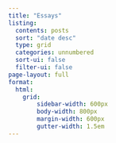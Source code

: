 ```yaml
---
title: "Essays"
listing:
  contents: posts
  sort: "date desc"
  type: grid
  categories: unnumbered
  sort-ui: false
  filter-ui: false
page-layout: full
format:
  html:
    grid:
        sidebar-width: 600px
        body-width: 800px
        margin-width: 600px        
        gutter-width: 1.5em
---
```


